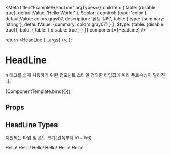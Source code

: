 
<!-- 컴포넌트 정의   type: {required: true} -->

<Meta
  title="Example/HeadLine"
  argTypes={{
    children: {
      table: {disable: true},
      defaultValue: 'Hello World!'
    },
    $color: {
      control: {type: 'color'},
      defaultValue: colors.gray07,
      description: '폰트 컬러',
      table: {
        type: {summary: 'string'},
        defaultValue: {summary: colors.gray07}
      }
    },
    $type: {table: {disable: true}},
    bold: {
      table: {
        disable: true
      }
    }
  }}
  component={HeadLine}
/>

  return <HeadLine {...args} />;
};

# HeadLine

h 태그를 쉽게 사용하기 위한 컴포넌트
스타일 정의한 타입값에 따라 폰트속성이 달라진다.

<Canvas>
  <Story name="Default">{ComponentTemplate.bind({})}</Story>
</Canvas>

## Props

<ArgsTable story="Default" />

## HeadLine Types

지원되는 타입 및 폰트 크기(왼쪽부터 h1 ~ h6)

<Canvas>
  <Story
    name="HeadLine Types"
    parameters={{
      controls: {disable: true},
      options: {showPanel: false}
    }}
  >
    <HeadLine $type="h1">Hello!</HeadLine>
    <HeadLine $type="h2">Hello!</HeadLine>
    <HeadLine $type="h3">Hello!</HeadLine>
    <HeadLine $type="h4">Hello!</HeadLine>
    <HeadLine $type="h5">Hello!</HeadLine>
    <HeadLine $type="h6">Hello!</HeadLine>
  </Story>
</Canvas>
